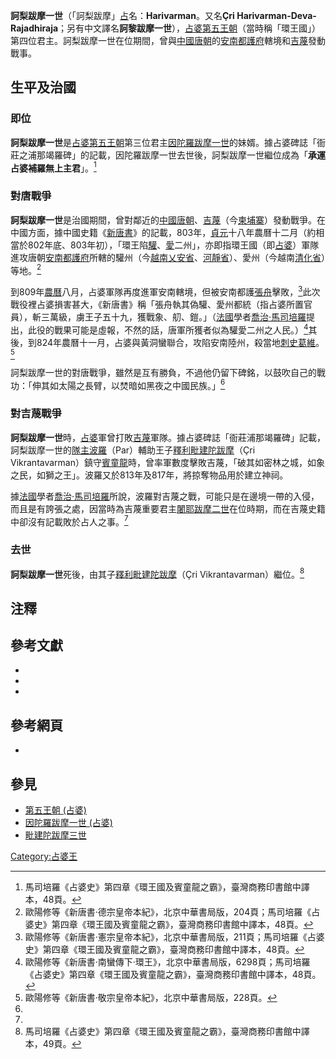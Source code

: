 {{Infobox monarch
| name               =訶梨跋摩一世
| title              = [[占婆|占婆]][[占婆君主列表|國王]]
| image              =
| caption            =
| reign              =約於803年至817年前後
| coronation         = 
| investiture        =
| full name          =
| native_lang1       = 
| native_lang1_name1 =
| birth_date         =？
| birth_place        =[[占婆|占婆]][[賓童龍|賓童龍]]
| death_date         =？
| death_place        =[[占婆|占婆]][[賓童龍|賓童龍]]
| burial_date        =
| burial_place       =
| predecessor        =[[因陀羅跋摩一世_(占婆)|因陀羅跋摩一世]]
| successor          =[[毗建陀跋摩三世|毗建陀跋摩三世]]
| queen              =
| consort            = 
| spouse             =
| spouse 1            =
| spouse 2             =
| spouse 3           =
| spouse 4           =
| spouse 5           =
| spouse 6           =
| spouse 7           =
| offspring          = 
| royal house        =[[第五王朝_(占婆)|第五王朝]]
| dynasty            = 
| father             =
| mother             =
| children           =
| religion           =[[印度教|印度教]]
}}
'''訶梨跋摩一世'''（「訶梨跋摩」[[占婆語|占]]名：'''Harivarman'''。又名'''Çri Harivarman-Deva-Rajadhiraja'''；另有中文譯名'''訶黎跋摩一世'''），[[占婆|占婆]][[占婆第五王朝|第五王朝]]（當時稱「環王國」）第四位君主。訶梨跋摩一世在位期間，曾與[[中國|中國]][[唐朝|唐朝]]的[[安南都護府|安南都護府]]轄境和[[高棉帝國|吉蔑]]發動戰事。

==生平及治國==
===即位===
'''訶梨跋摩一世'''是[[占婆|占婆]][[占婆第五王朝|第五王朝]]第三位君主[[因陀羅跋摩一世_(占婆)|因陀羅跋摩一世]]的妹婿。據占婆碑誌「衙莊之浦那竭羅碑」的記載，因陀羅跋摩一世去世後，訶梨跋摩一世繼位成為「'''承運占婆補羅無上主君'''」。<ref name="占婆史48">馬司培羅《占婆史》第四章《環王國及賓童龍之霸》，臺灣商務印書館中譯本，48頁。</ref>

===對唐戰爭===
'''訶梨跋摩一世'''是治國期間，曾對鄰近的[[中國|中國]][[唐朝|唐朝]]、[[高棉帝國|吉蔑]]（今[[柬埔寨|柬埔寨]]）發動戰爭。在中國方面，據中國史籍《[[新唐書|新唐書]]》的記載，803年，[[貞元_(唐德宗)|貞元]]十八年農曆十二月（約相當於802年底、803年初），「環王陷[[驩州|驩]]、[[愛州|愛]]二州」，亦即指環王國（即[[占婆|占婆]]）軍隊進攻唐朝[[安南都護府|安南都護府]]所轄的驩州（今[[越南|越南]][[乂安省|乂安省]]、[[河靜省|河靜省]]）、愛州（今越南[[清化省|清化省]]）等地。<ref>歐陽修等《新唐書·德宗皇帝本紀》，北京中華書局版，204頁；馬司培羅《占婆史》第四章《環王國及賓童龍之霸》，臺灣商務印書館中譯本，48頁。</ref>

到809年[[農曆|農曆]]八月，占婆軍隊再度進軍安南轄境，但被安南都護[[張舟|張舟]]擊敗，<ref>歐陽修等《新唐書·憲宗皇帝本紀》，北京中華書局版，211頁；馬司培羅《占婆史》第四章《環王國及賓童龍之霸》，臺灣商務印書館中譯本，48頁。</ref>此次戰役裡占婆損害甚大，《新唐書》稱「張舟執其偽驩、愛州都統（指占婆所置官員），斬三萬級，虜王子五十九，獲戰象、舠、鎧。」（[[法國|法國]]學者[[喬治·馬司培羅|喬治·馬司培羅]]提出，此役的戰果可能是虛報，不然的話，唐軍所獲者似為驩愛二州之人民。）<ref>歐陽修等《新唐書·南蠻傳下·環王》，北京中華書局版，6298頁；馬司培羅《占婆史》第四章《環王國及賓童龍之霸》，臺灣商務印書館中譯本，48頁。</ref>其後，到824年農曆十一月，占婆與黃洞蠻聯合，攻陷安南陸州，殺當地[[刺史|刺史]][[葛維|葛維]]。<ref>歐陽修等《新唐書·敬宗皇帝本紀》，北京中華書局版，228頁。</ref>

訶梨跋摩一世的對唐戰爭，雖然是互有勝負，不過他仍留下碑銘，以鼓吹自己的戰功：「伸其如太陽之長臂，以焚暗如黑夜之中國民族。」<ref name="占婆史48"/>

===對吉蔑戰爭===
'''訶梨跋摩一世'''時，[[占婆|占婆]]軍曾打敗[[高棉帝國|吉蔑]]軍隊。據占婆碑誌「衙莊浦那竭羅碑」記載，訶梨跋摩一世的[[占婆軍事|隊主]][[波羅_(占婆將領)|波羅]]（Par）輔助王子[[毗建陀跋摩三世|釋利毗建陀跋摩]]（Çri Vikrantavarman）鎮守[[賓童龍|賓童龍]]時，曾率軍數度擊敗吉蔑，「破其如密林之城，如象之民，如獅之王」。波羅又於813年及817年，將掠奪物品用於建立神祠。

據[[法國|法國]]學者[[喬治·馬司培羅|喬治·馬司培羅]]所說，波羅對吉蔑之戰，可能只是在邊境一帶的入侵，而且是有誇張之處，因當時為吉蔑重要君主[[闍耶跋摩二世|闍耶跋摩二世]]在位時期，而在吉蔑史籍中卻沒有記載敗於占人之事。<ref name="占婆史48"/>

===去世===
'''訶梨跋摩一世'''死後，由其子[[毗建陀跋摩三世|釋利毗建陀跋摩]]（Çri Vikrantavarman）繼位。<ref>馬司培羅《占婆史》第四章《環王國及賓童龍之霸》，臺灣商務印書館中譯本，49頁。</ref>

==注釋==
<div class="references-small">   
<references />   
</div>   
</div>

==參考文獻==
<div class="references-small">
*{{cite book|title=《[[占婆史|占婆史]]》|author=[[喬治·馬司培羅|喬治·馬司培羅]]|others=[[馮承鈞|馮承鈞]]譯|location=[[台灣|台灣]]|publisher=[[臺灣商務印書館|臺灣商務印書館]]（[[中華民國|民國]]62）（1973）|language=zh}}
*{{cite book|title=《[[占婆史|占婆史]]》，收錄於《東蒙古遼代舊城探考記（外二種）》|author=馬伯樂（[[喬治·馬司培羅|喬治·馬司培羅]]的另一譯名）|others=[[馮承鈞|馮承鈞]]譯|location=[[北京|北京]]|publisher=[[中華書局|中華書局]]（2004）ISBN 7101042228|language=zh}}
*{{cite book|title=《[[新唐書|新唐書]]》| author=[[歐陽修|歐陽修]]、[[宋祁|宋祁]]等|location=[[北京|北京]]|publisher=[[中華書局|中華書局]]（1995年）ISBN 7101003206|language=zh}} 
</div>

==參考網頁==
<div class="references-small">
* {{zh}}{{cite web|url=http://newasia.proj.hkedcity.net/resources/25/xingtanshu/|title=新亞研究所─歐陽修等《新唐書》|deadurl=yes|archiveurl=https://web.archive.org/web/20091005063242/http://newasia.proj.hkedcity.net/resources/25/xingtanshu/|archivedate=2009-10-05|access-date=2009-09-12}} 
</div>

==參見==
*[[第五王朝_(占婆)|第五王朝 (占婆)]]
*[[因陀羅跋摩一世_(占婆)|因陀羅跋摩一世 (占婆)]]
*[[毗建陀跋摩三世|毗建陀跋摩三世]]

{{start box}}
{{succession box|[[因陀羅跋摩一世_(占婆)|因陀羅跋摩一世]]|[[毗建陀跋摩三世|毗建陀跋摩三世]]|[[占婆君主列表#第五王朝|占婆王]]|約於803年至817年前後}}
{{end box}}
{{占婆君主}}

[[Category:占婆王|Category:占婆王]]